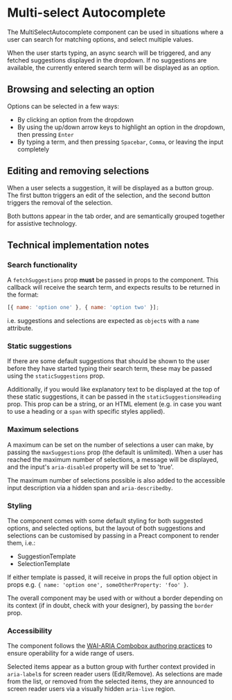 # Multi-select Autocomplete

The MultiSelectAutocomplete component can be used in situations where a user can search for matching options, and select multiple values.

When the user starts typing, an async search will be triggered, and any fetched suggestions displayed in the dropdown. If no suggestions are available, the currently entered search term will be displayed as an option.

## Browsing and selecting an option

Options can be selected in a few ways:

- By clicking an option from the dropdown
- By using the up/down arrow keys to highlight an option in the dropdown, then pressing `Enter`
- By typing a term, and then pressing `Spacebar`, `Comma`, or leaving the input completely

## Editing and removing selections

When a user selects a suggestion, it will be displayed as a button group. The first button triggers an edit of the selection, and the second button triggers the removal of the selection.

Both buttons appear in the tab order, and are semantically grouped together for assistive technology.

## Technical implementation notes

### Search functionality

A `fetchSuggestions` prop **must** be passed in props to the component. This callback will receive the search term, and expects results to be returned in the format:

```js
[{ name: 'option one' }, { name: 'option two' }];
```

i.e. suggestions and selections are expected as `object`s with a `name` attribute.

### Static suggestions

If there are some default suggestions that should be shown to the user before they have started typing their search term, these may be passed using the `staticSuggestions` prop.

Additionally, if you would like explanatory text to be displayed at the top of these static suggestions, it can be passed in the `staticSuggestionsHeading` prop. This prop can be a string, or an HTML element (e.g. in case you want to use a heading or a `span` with specific styles applied).

### Maximum selections

A maximum can be set on the number of selections a user can make, by passing the `maxSuggestions` prop (the default is unlimited). When a user has reached the maximum number of selections, a message will be displayed, and the input's `aria-disabled` property will be set to 'true'.

The maximum number of selections possible is also added to the accessible input description via a hidden span and `aria-describedby`.

### Styling

The component comes with some default styling for both suggested options, and selected options, but the layout of both suggestions and selections can be customised by passing in a Preact component to render them, i.e.:

- SuggestionTemplate
- SelectionTemplate

If either template is passed, it will receive in props the full option object in props e.g. `{ name: 'option one', someOtherProperty: 'foo' }`.

The overall component may be used with or without a border depending on its context (if in doubt, check with your designer), by passing the `border` prop.

### Accessibility

The component follows the [WAI-ARIA Combobox authoring practices](https://www.w3.org/TR/wai-aria-practices-1.1/#combobox) to ensure operability for a wide range of users.

Selected items appear as a button group with further context provided in `aria-label`s for screen reader users (Edit/Remove). As selections are made from the list, or removed from the selected items, they are announced to screen reader users via a visually hidden `aria-live` region.
